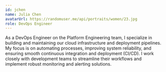 ```yaml
---
id: jchen
name: Julia Chen
avatarUrl: https://randomuser.me/api/portraits/women/23.jpg
role: DevOps Engineer
---
```


As a DevOps Engineer on the Platform Engineering team, I specialize in building and maintaining our cloud infrastructure and deployment pipelines. My focus is on automating processes, improving system reliability, and ensuring smooth continuous integration and deployment (CI/CD). I work closely with development teams to streamline their workflows and implement robust monitoring and alerting solutions.
